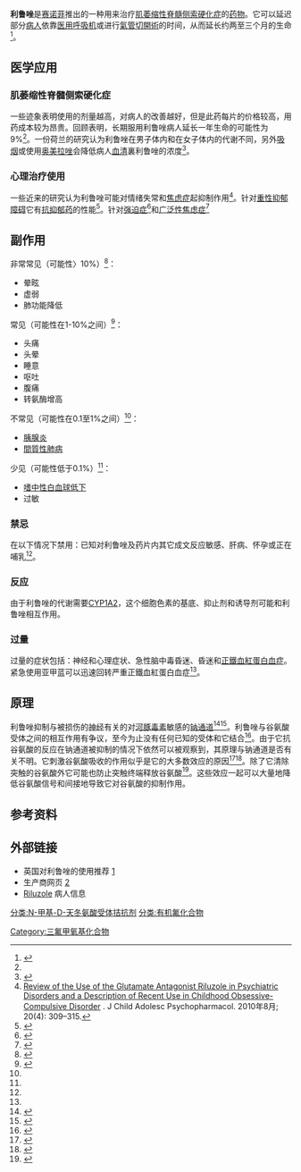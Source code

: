 {{medical}}
{{Drugbox
| verifiedrevid = 464382551
| IUPAC_name = 6-(trifluoromethoxy)benzothiazol-2-amine
| image = Riluzole2DACS.svg
| width = 200
| image2 = Riluzole3DanBS.gif
| width2 = 200

<!--临床数据-->
| tradename = Rilutek
| Drugs.com = {{drugs.com|monograph|riluzole}}
| MedlinePlus = a696013
| licence_US = Riluzole
| pregnancy_AU = B3
| pregnancy_US = C
| legal_AU = S4
| legal_CA = Rx-only
| legal_UK = POM
| legal_US = Rx Only
| routes_of_administration = Oral

<!--药品数据-->
| bioavailability = 60±18%<ref name = TGA>{{cite web|title=PRODUCT INFORMATION RILUTEK® (riluzole) Tablets|work=TGA eBusiness Services|publisher=sanofi-aventis australia pty ltd|date=6 January 2009|accessdate=18 February 2014|url=https://www.ebs.tga.gov.au/ebs/picmi/picmirepository.nsf/pdf?OpenAgent&id=CP-2010-PI-05951-3|format=PDF|archive-date=2018-03-17|archive-url=https://web.archive.org/web/20180317035742/https://www.ebs.tga.gov.au/ebs/picmi/picmirepository.nsf/pdf?OpenAgent&id=CP-2010-PI-05951-3|dead-url=no}}</ref>

| protein_bound = 97%<ref name = TGA/>
| metabolism = [[Hepatic|Hepatic]] ([[CYP1A2|CYP1A2]])<ref name = TGA/>
| elimination_half-life = 9-15 hours<ref name = TGA/> 
| excretion = Urine (90%)<ref name = TGA/>

<!--号码-->
| CASNo_Ref = {{cascite|correct|CAS}}
| CAS_number_Ref = {{cascite|correct|??}}
| CAS_number = 1744-22-5
| ATC_prefix = N07
| ATC_suffix = XX02
| ATC_supplemental =  
| PubChem = 5070
| IUPHAR_ligand = 2326
| DrugBank_Ref = {{drugbankcite|correct|drugbank}}
 | DrugBank = DB00740
| ChemSpiderID_Ref = {{chemspidercite|correct|chemspider}}
| ChemSpiderID = 4892
| UNII_Ref = {{fdacite|correct|FDA}}
| UNII = 7LJ087RS6F
| KEGG_Ref = {{keggcite|correct|kegg}}
| KEGG = D00775
| ChEMBL_Ref = {{ebicite|correct|EBI}}
| ChEMBL = 744

<!--化学数据-->
| C=8 | H=5 | F=3 | N=2 | O=1 | S=1 
| molecular_weight = 234.199 g/mol
| smiles = FC(F)(F)Oc1ccc2nc(sc2c1)N
| InChI = 1/C8H5F3N2OS/c9-8(10,11)14-4-1-2-5-6(3-4)15-7(12)13-5/h1-3H,(H2,12,13)
| InChIKey = FTALBRSUTCGOEG-UHFFFAOYAB
| StdInChI_Ref = {{stdinchicite|correct|chemspider}}
| StdInChI = 1S/C8H5F3N2OS/c9-8(10,11)14-4-1-2-5-6(3-4)15-7(12)13-5/h1-3H,(H2,12,13)
| StdInChIKey_Ref = {{stdinchicite|correct|chemspider}}
| StdInChIKey = FTALBRSUTCGOEG-UHFFFAOYSA-N
}}
'''利鲁唑'''是[[赛诺菲|赛诺菲]]推出的一种用来治疗[[肌萎缩性脊髓侧索硬化症|肌萎缩性脊髓侧索硬化症]]的[[药物|药物]]。它可以延迟部分[[病人|病人]]依靠[[医用呼吸机|医用呼吸机]]或进行[[氣管切開術|氣管切開術]]的时间，从而延长约两至三个月的生命<ref name = Coch>{{cite journal|last=Miller|first=RG|coauthors=Mitchell, JD; Moore, DH|title=Riluzole for amyotrophic lateral sclerosis (ALS)/motor neuron disease (MND).|journal=The Cochrane Database of Systematic Reviews|date=14 March 2012|volume=3|pages=CD001447|doi=10.1002/14651858.CD001447.pub3|pmid=22419278|url=http://onlinelibrary.wiley.com/doi/10.1002/14651858.CD001447.pub3/pdf|format=PDF|access-date=2014-05-24|archive-date=2017-02-03|archive-url=https://web.archive.org/web/20170203045159/http://onlinelibrary.wiley.com/doi/10.1002/14651858.CD001447.pub3/pdf|dead-url=no}}</ref>。

==医学应用==
===肌萎缩性脊髓侧索硬化症===
一些迹象表明使用的剂量越高，对病人的改善越好，但是此药每片的价格较高，用药成本较为昂贵。回顾表明，长期服用利鲁唑病人延长一年生命的可能性为9%<ref name = Coch/>。一份荷兰的研究认为利鲁唑在男子体内和在女子体内的代谢不同，另外[[吸烟|吸烟]]或使用[[奥美拉唑|奥美拉唑]]会降低病人[[血清|血清]]裏利鲁唑的浓度<ref>{{cite journal|last=van Kan|first=HJ|coauthors=Groeneveld, GJ; Kalmijn, S; Spieksma, M; van den Berg, LH; Guchelaar, HJ|title=Association between CYP1A2 activity and riluzole clearance in patients with amyotrophic lateral sclerosis.|journal=British Journal of Clinical Pharmacology|date=2005年3月|volume=59|issue=3|pages=310–3|pmid=15752377|pmc=1884790 |doi=10.1111/j.1365-2125.2004.02233.x|url=http://www.ncbi.nlm.nih.gov/pmc/articles/PMC1884790/pdf/bcp0059-0310.pdf|format=PDF}}</ref>。

===心理治疗使用===
一些近来的研究认为利鲁唑可能对情绪失常和[[焦虑症|焦虑症]]起抑制作用<ref>[http://www.ncbi.nlm.nih.gov/pmc/articles/PMC2958461/ Review of the Use of the Glutamate Antagonist Riluzole in Psychiatric Disorders and a Description of Recent Use in Childhood Obsessive-Compulsive Disorder] {{Wayback|url=http://www.ncbi.nlm.nih.gov/pmc/articles/PMC2958461/ |date=20210904230055 }}. J Child Adolesc Psychopharmacol. 2010年8月; 20(4): 309–315.</ref>。针对[[重性抑郁障碍|重性抑郁障碍]]它有[[抗抑郁药|抗抑郁药]]的性能<ref>{{cite journal|last=Zarate CA|first=Jr|coauthors=Payne, JL; Quiroz, J; Sporn, J; Denicoff, KK; Luckenbaugh, D; Charney, DS; Manji, HK|title=An open-label trial of riluzole in patients with treatment-resistant major depression.|journal=The American Journal of Psychiatry|date=2004年1月|volume=161|issue=1|pages=171–4|pmid=14702270|doi=10.1176/appi.ajp.161.1.171}}</ref>。针对[[强迫症|强迫症]]<ref>{{cite journal|last=Coric|first=V|coauthors=Taskiran, S; Pittenger, C; Wasylink, S; Mathalon, DH; Valentine, G; Saksa, J; Wu, YT; Gueorguieva, R; Sanacora, G; Malison, RT; Krystal, JH|title=Riluzole augmentation in treatment-resistant obsessive-compulsive disorder: an open-label trial.|journal=Biological psychiatry|date=2005年9月1日|volume=58|issue=5|pages=424–8|pmid=15993857|doi=10.1016/j.biopsych.2005.04.043}}</ref>和[[广泛性焦虑症|广泛性焦虑症]]<ref>{{cite journal|last=Mathew|first=SJ|coauthors=Amiel, JM; Coplan, JD; Fitterling, HA; Sackeim, HA; Gorman, JM|title=Open-label trial of riluzole in generalized anxiety disorder.|journal=The American Journal of Psychiatry|date=2005年12月|volume=162|issue=12|pages=2379–81|pmid=16330605|doi=10.1176/appi.ajp.162.12.2379}}</ref>

==副作用==
非常常见（可能性〉10%）<ref name = MSR>{{cite web|title=Rilutek (riluzole) dosing, indications, interactions, adverse effects, and more|work=Medscape Reference|publisher=WebMD|accessdate=18 February 2014|url=http://reference.medscape.com/drug/rilutek-riluzole-343067#showall|archive-date=2018-05-04|archive-url=https://web.archive.org/web/20180504225803/https://reference.medscape.com/drug/rilutek-riluzole-343067#showall|dead-url=no}}</ref>：
*晕眩
*虚弱
*肺功能降低

常见（可能性在1-10%之间）<ref name = AMH>{{cite isbn|9780980579093}}</ref>：
*头痛
*头晕
*睡意
*呕吐
*腹痛
*转氨酶增高

不常见（可能性在0.1至1%之间）<ref name = AMH/>：
*[[胰腺炎|胰腺炎]]
*[[間質性肺病|間質性肺病]]

少见（可能性低于0.1%）<ref name = AMH/>：
*[[嗜中性白血球低下|嗜中性白血球低下]]
*过敏

===禁忌===
在以下情况下禁用：已知对利鲁唑及药片内其它成文反应敏感、肝病、怀孕或正在哺乳<ref name = TGA/>。

===反应===
由于利鲁唑的代谢需要[[CYP1A2|CYP1A2]]，这个细胞色素的基底、抑止剂和诱导剂可能和利鲁唑相互作用。

===过量===
过量的症状包括：神经和心理症状、急性脑中毒昏迷、昏迷和[[正鐵血紅蛋白血症|正鐵血紅蛋白血症]]。紧急使用亚甲蓝可以迅速回转严重正鐵血紅蛋白血症<ref name = TGA/>。

==原理==
利鲁唑抑制与被损伤的[[神经|神经]]有关的对[[河豚毒素|河豚毒素]]敏感的[[钠通道|钠通道]]<ref>{{cite journal|last=Song|first=JH|coauthors=Huang, CS; Nagata, K; Yeh, JZ; Narahashi, T|title=Differential action of riluzole on tetrodotoxin-sensitive and tetrodotoxin-resistant sodium channels.|journal=The Journal of Pharmacology and Experimental Therapeutics|date=1997年8月|volume=282|issue=2|pages=707–14|pmid=9262334|url=http://jpet.aspetjournals.org/content/282/2/707.full.pdf|format=PDF|access-date=2014-05-24|archive-date=2021-08-29|archive-url=https://web.archive.org/web/20210829035719/https://jpet.aspetjournals.org/content/282/2/707|dead-url=no}}</ref><ref>{{cite journal|last=Bellingham|first=MC|title=A review of the neural mechanisms of action and clinical efficiency of riluzole in treating amyotrophic lateral sclerosis: what have we learned in the last decade?|journal=CNS Neuroscience & Therapeutics|date=2011年2月|volume=17|issue=1|pages=4–31|doi=10.1111/j.1755-5949.2009.00116.x|pmid=20236142}}</ref>。利鲁唑与谷氨酸受体之间的相互作用有争议，至今为止没有任何已知的受体和它结合<ref>{{cite journal|last=Wokke|first=J|title=Riluzole.|journal=Lancet|date=1996年9月21日|volume=348|issue=9030|pages=795–9|pmid=8813989|doi=10.1016/S0140-6736(96)03181-9}}</ref>。由于它抗谷氨酸的反应在钠通道被抑制的情况下依然可以被观察到，其原理与钠通道是否有关不明。它刺激谷氨酸吸收的作用似乎是它的大多数效应的原因<ref>{{cite journal |author=Azbill, RD; Mu, X; Springer, JE |title=Riluzole increases high-affinity glutamate uptake in rat spinal cord synaptosomes |journal=Brain Res. |volume=871 |issue=2 |pages=175–80 |date=2000年7月 |pmid=10899284 |url=http://linkinghub.elsevier.com/retrieve/pii/S0006-8993(00)02430-6 |doi=10.1016/S0006-8993(00)02430-6 |access-date=2014-05-24 |archive-date=2017-12-13 |archive-url=https://web.archive.org/web/20171213010150/http://linkinghub.elsevier.com/retrieve/pii/S0006-8993(00)02430-6 |dead-url=no }}</ref><ref>{{cite journal |author=Dunlop, J; Beal McIlvain, H; She, Y; Howland, DS |title=Impaired spinal cord glutamate transport capacity and reduced sensitivity to riluzole in a transgenic superoxide dismutase mutant rat model of amyotrophic lateral sclerosis |journal=J Neurosci. |volume=23 |issue=5 |pages=1688–96 |date=2003年3月1日|pmid=12629173 |url=http://www.jneurosci.org/cgi/pmidlookup?view=long&pmid=12629173 }}</ref>。除了它清除突触的谷氨酸外它可能也防止突触终端释放谷氨酸<ref>{{cite journal|last=Wang|first=S.-J|title=Mechanisms underlying the riluzole inhibition of glutamate release from rat cerebral cortex nerve terminals (synaptosomes)|journal=Neuroscience|date=2004年1月|volume=125|issue=1|pages=191–201}}</ref>。这些效应一起可以大量地降低谷氨酸信号和间接地导致它对谷氨酸的抑制作用。

==参考资料==
{{Reflist|2}}

==外部链接==
* 英国对利鲁唑的使用推荐 [https://web.archive.org/web/20051105131550/http://www.nice.org.uk/page.aspx?o=14491]
* 生产商网页 [http://www.rilutek.com] {{Wayback|url=http://www.rilutek.com/ |date=20121118040747 }}  
* [https://web.archive.org/web/20121206111610/http://www.meds-help.com/riluzole/ Riluzole] 病人信息

{{OCD pharmacotherapies}}

[[分类:N-甲基-D-天冬氨酸受体拮抗剂|分类:N-甲基-D-天冬氨酸受体拮抗剂]]
[[分类:有机氟化合物|分类:有机氟化合物]]
[[Category:三氟甲氧基化合物|Category:三氟甲氧基化合物]]